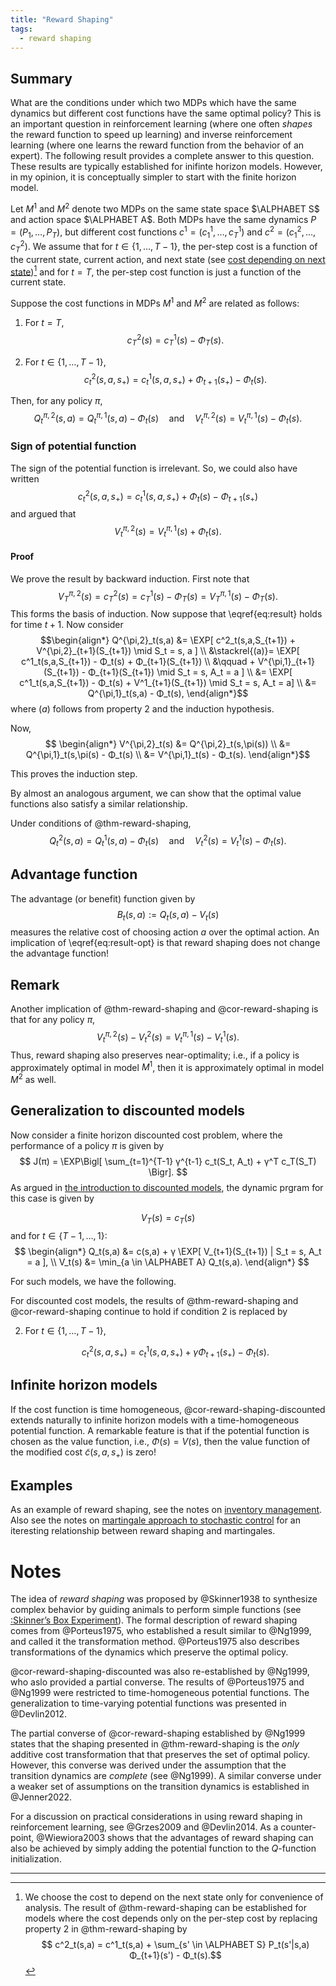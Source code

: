 ```yaml
---
title: "Reward Shaping"
tags:
  - reward shaping
---
```


:::{.callout-note icon=false appearance="simple"}
# <i class="bi bi-journal-text text-primary"></i> Summary
What are the conditions under which two MDPs which have the same dynamics but
different cost functions have the same optimal policy? This is an important
question in reinforcement learning (where one often _shapes_ the reward
function to speed up learning) and inverse reinforcement learning (where one
learns the reward function from the behavior of an expert). The following
result provides a complete answer to this question. These results are
typically established for inifinte horizon models. However, in my opinion, it is conceptually simpler to start with the finite horizon model. 
:::

Let $M^1$ and $M^2$ denote two MDPs on the same state space $\ALPHABET S$ and
action space $\ALPHABET A$. Both MDPs have the same dynamics $P = (P_1, \dots,
P_T)$, but different cost functions $c^1
= (c^1_1, \dots, c^1_T)$ and $c^2 = (c^2_1, \dots, c^2_T)$. We assume that for
$t \in \{1, \dots, T-1\}$, the per-step cost is a function of the current
state, current action, and next state (see [cost depending on next
state](../mdp-functional#cost-depends-on-next-state))[^1] and for $t = T$, the
per-step cost function is just a function of the current state. 

[^1]: We choose the cost to depend on the next state only for convenience of
analysis. The result of @thm-reward-shaping can be established for models where
the cost depends only on the per-step cost by replacing property 2 in
@thm-reward-shaping by
$$ c^2_t(s,a) = c^1_t(s,a) + \sum_{s' \in \ALPHABET S} P_t(s'|s,a) Φ_{t+1}(s') -
Φ_t(s).$$

::: {#thm-reward-shaping}
Suppose the cost functions in MDPs $M^1$ and $M^2$ are related as follows:

1. For $t = T$,
$$ c^2_T(s) = c^1_T(s) - Φ_T(s).  $$

2. For $t \in \{1, \dots, T-1\}$, 
$$ c^2_t(s,a,s_{+}) = c^1_t(s,a,s_{+}) +  Φ_{t+1}(s_{+}) - Φ_t(s). $$

Then, for any policy $π$,
$$\begin{equation}\label{eq:result}
    Q^{\pi,2}_t(s,a) = Q^{\pi,1}_t(s,a) - Φ_t(s)
    \quad\text{and}\quad
    V^{\pi,2}_t(s) = V^{\pi,1}_t(s) - Φ_t(s).
\end{equation}$$
:::

::: {.callout-tip}
### Sign of potential function
The sign of the potential function is irrelevant. So, we could also
have written
   $$ c^2_t(s,a,s_{+}) = c^1_t(s,a,s_{+}) +  Φ_t(s) - Φ_{t+1}(s_{+}) $$
and argued that 
$$  V^{\pi,2}_t(s) = V^{\pi,1}_t(s) + Φ_t(s).$$
:::

::: {.callout-note collapse="true"}
#### Proof {-}
We prove the result by backward induction. First note that
$$
  V^{\pi,2}_T(s) = c^2_T(s) = c^1_T(s) - Φ_T(s) = V^{\pi,1}_T(s) - Φ_T(s).
$$
This forms the basis of induction. Now suppose that \\eqref{eq:result} holds for
time $t+1$. Now consider
$$\begin{align*}
Q^{\pi,2}_t(s,a) &= \EXP[ c^2_t(s,a,S_{t+1}) + V^{\pi,2}_{t+1}(S_{t+1}) \mid S_t
= s, a ]
\\
&\stackrel{(a)}= \EXP[ c^1_t(s,a,S_{t+1}) - Φ_t(s) + Φ_{t+1}(S_{t+1}) \\
&\qquad + V^{\pi,1}_{t+1}(S_{t+1}) - Φ_{t+1}(S_{t+1}) \mid S_t = s, A_t = a ] \\
&= \EXP[ c^1_t(s,a,S_{t+1}) - Φ_t(s) + V^1_{t+1}(S_{t+1}) \mid
S_t = s, A_t = a] \\
&= Q^{\pi,1}_t(s,a) - Φ_t(s),
\end{align*}$$
where $(a)$ follows from property 2 and the induction hypothesis.

Now, 
$$ \begin{align*}
  V^{\pi,2}_t(s) &= Q^{\pi,2}_t(s,\pi(s)) \\
  &= Q^{\pi,1}_t(s,\pi(s) - Φ_t(s) \\ 
  &= V^{\pi,1}_t(s) - Φ_t(s). 
\end{align*}$$

This proves the induction step.
:::

By almost an analogous argument, we can show that the optimal value functions
also satisfy a similar relationship.

::: {#cor-reward-shaping}
Under conditions of @thm-reward-shaping,
  $$\begin{equation}\label{eq:result-opt}
      Q^{2}_t(s,a) = Q^{1}_t(s,a) - Φ_t(s)
      \quad\text{and}\quad
      V^{2}_t(s) = V^{1}_t(s) - Φ_t(s).
  \end{equation}$$
:::

::: {.callout-tip}
## Advantage function
The advantage (or benefit) function given by
   $$ B_t(s,a) := Q_t(s,a) - V_t(s) $$
measures the relative cost of choosing action $a$ over the optimal action.
An implication of \\eqref{eq:result-opt} is that reward shaping does not
change the advantage function!
:::

::: {.callout-tip}
# Remark 

Another implication of @thm-reward-shaping and @cor-reward-shaping is that
for any policy $π$, 
$$ V^{\pi,2}_t(s) - V^{2}_t(s) = V^{\pi,1}_t(s) - V^1_t(s). $$
Thus, reward shaping also preserves near-optimality; i.e., if a policy is
approximately optimal in model $M^1$, then it is approximately optimal in
model $M^2$ as well. 
:::

## Generalization to discounted models

Now consider a finite horizon discounted cost problem, where the performance
of a policy $π$ is given by 
$$ 
J(π) = \EXP\Bigl[ \sum_{t=1}^{T-1} γ^{t-1} c_t(S_t, A_t) + γ^T c_T(S_T)
       \Bigr]. 
$$
As argued in [the introduction to discounted models][discounted], the dynamic
prgram for this case is given by 

$$ V_{T}(s) = c_T(s) $$
and for $t \in \{T-1, \dots, 1\}$:
$$ \begin{align*}
  Q_t(s,a) &= c(s,a) + γ \EXP[ V_{t+1}(S_{t+1}) | S_t = s, A_t = a ], \\
  V_t(s) &= \min_{a \in \ALPHABET A} Q_t(s,a).
\end{align*} $$

[discounted]: intro.html#discounted-cost

For such models, we have the following.

:::{#cor-reward-shaping-discounted}
For discounted cost models, the results of @thm-reward-shaping
and @cor-reward-shaping continue to hold if condition 2 is
replaced by

2.  For $t \in \{1, \dots, T-1\}$,

    $$ c^2_t(s,a,s_{+}) = c^1_t(s,a,s_{+}) + γ Φ_{t+1}(s_{+}) - Φ_t(s). $$
:::


::: {.callout-tip}

## Infinite horizon models

If the cost function is time homogeneous, @cor-reward-shaping-discounted extends naturally to infinite horizon models with a time-homogeneous potential function. A remarkable feature is that if the potential function is chosen as the value function, i.e., $Φ(s) = V(s)$, then the value function of the modified cost $\tilde c(s,a,s_{+})$ is zero!
:::


[martingale]: ../../inf-mdp/martingale-approach

## Examples

As an example of reward shaping, see the notes on [inventory
management][inventory]. Also see the notes on [martingale approach to stochastic
control][martingale] for an iteresting relationship between reward shaping and
martingales.

# Notes {-}

The idea of _reward shaping_ was proposed by @Skinner1938 to synthesize
complex behavior by guiding animals to perform simple functions (see
[:Skinner's Box
Experiment](https://en.wikipedia.org/wiki/Operant_conditioning_chamber)). The
formal description of reward shaping comes from @Porteus1975, who established
a result similar to @Ng1999, and called it the transformation method.
@Porteus1975 also describes transformations of the dynamics which preserve the
optimal policy.

@cor-reward-shaping-discounted was also re-established by @Ng1999, who aslo provided a
partial converse. The results of @Porteus1975 and @Ng1999 were restricted to
time-homogeneous potential functions. The generalization to time-varying
potential functions was presented in @Devlin2012. 

The partial converse of @cor-reward-shaping established by @Ng1999 states that
the shaping presented in @thm-reward-shaping is the _only_ additive cost
transformation that that preserves the set of optimal policy. However, this
converse was derived under the assumption that the transition dynamics are
_complete_ (see @Ng1999). A similar converse under a weaker set of assumptions
on the transition dynamics is established in @Jenner2022. 

For a discussion on practical considerations in using reward shaping in
reinforcement learning, see @Grzes2009 and @Devlin2014. As a counter-point,
@Wiewiora2003 shows that the advantages of reward shaping can also be achieved
by simply adding the potential function to the $Q$-function initialization. 



[inventory]: ../../inf-mdp/inventory-management

---

